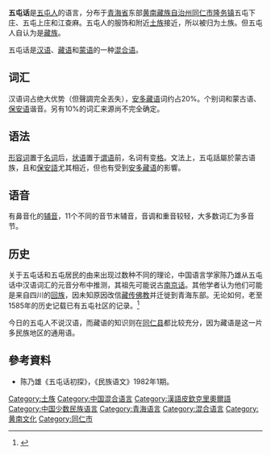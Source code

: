 {{Infobox Language
|name=五屯话
|nativename= Wutunhua
|familycolor=混合语
|states=[[中华人民共和国|中国]]
|region=[[青海省|青海省]]东部[[黄南藏族自治州|黄南藏族自治州]][[同仁市|同仁市]][[隆务镇|隆务镇]]
|speakers=2000 （1995年）
|fam1=[[混合语|混合语]]
|fam2=
|fam3=
|iso3=wuh
|vitality=d
}}

'''五屯话'''是[[五屯人|五屯人]]的语言，分布于[[青海省|青海省]]东部[[黄南藏族自治州|黄南藏族自治州]][[同仁市|同仁市]][[隆务镇|隆务镇]]五屯下庄、五屯上庄和江查麻。五屯人的服饰和附近[[土族|土族]]接近，所以被归为土族。但五屯人自认为是[[藏族|藏族]]。

五屯话是[[汉语|汉语]]、[[藏语|藏语]]和[[蒙语|蒙语]]的一种[[混合语|混合语]]。

==词汇==
汉语词占绝大优势（但聲調完全丟失），[[安多藏语|安多藏语]]词约占20%。个别词和蒙古语、[[保安语|保安语]]谐音。另有10%的词汇来源尚不完全确定。

==语法==
[[形容词|形容词]]置于[[名词|名词]]后，[[状语|状语]]置于[[谓语|谓语]]前，名词有变[[格|格]]。文法上，五屯話屬於蒙古语族，且和[[保安語|保安語]]尤其相近，但也有受到[[安多藏语|安多藏语]]的影響。


==语音==
有鼻音化的[[辅音|辅音]]，11个不同的音节末辅音，音调和重音较轻，大多数词汇为多音节。

==历史==
关于五屯话和五屯居民的由来出现过数种不同的理论，中国语言学家陈乃雄从五屯话中汉语词汇的元音分布中推测，其祖先可能说古[[南京话|南京话]]。其他学者认为他们可能是来自四川的[[回族|回族]]，因未知原因改信[[藏传佛教|藏传佛教]]并迁徙到青海东部。无论如何，老至1585年的历史记载已有五屯社区的记录。<ref name=wurm>{{citation
|last1=Lee-Smith
|first1=Mei W.
|last2=Wurm
|first2=Stephen A.
|quote=[[International_Council_for_Philosophy_and_Humanistic_Studies|International Council for Philosophy and Humanistic Studies]], North China: Intercultural communications involving languages other than Chinese
|publisher=Walter de Gruyter
|year=1996
|isbn=3-11-013417-9
|title=Atlas of languages of intercultural communication in the Pacific, Asia, and the Americas, Volume 2, Part 1. (Volume 13 of Trends in Linguistics, Documentation Series)
|url=https://books.google.com/books?id=glU0vte5gSkC
|access-date=12 November 2013
|pages=820, 883
|editor1-last=Wurm
|editor1-first=Stephen A.
|editor2-last=Mühlhäusler
|editor2-first=Peter
|editor3-last=Tyron
|editor3-first=Darrell T.
|archive-date=2021-04-24
|archive-url=https://web.archive.org/web/20210424012841/https://books.google.com/books?id=glU0vte5gSkC
|dead-url=no
}}</ref>

今日的五屯人不说汉语，而藏语的知识则在[[同仁县|同仁县]]都比较充分，因为藏语是这一片多民族地区的通用语。

==參考資料==
{{refbegin}}
*陈乃雄《五屯话初探》，《民族语文》1982年1期。
{{refend}}
{{蒙古语族}}
{{中国语言}}
{{语言小作品}}
[[Category:土族|Category:土族]]
[[Category:中国混合语言|Category:中国混合语言]]
[[Category:漢語皮欽克里奧爾語|Category:漢語皮欽克里奧爾語]]
[[Category:中国少数民族语言|Category:中国少数民族语言]]
[[Category:青海语言|Category:青海语言]]
[[Category:混合语言|Category:混合语言]]
[[Category:黄南文化|Category:黄南文化]]
[[Category:同仁市|Category:同仁市]]